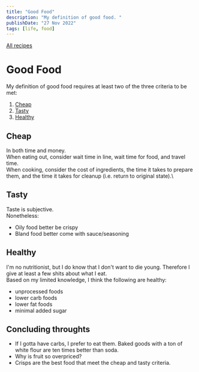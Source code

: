 ```yaml
---
title: "Good Food"
description: "My definition of good food. "
publishDate: "27 Nov 2022"
tags: [life, food]
---
```


[All recipes](/tags/recipe/)

# Good Food

My definition of good food requires at least two of the three criteria to be met:

1. [Cheap](#cheap)
2. [Tasty](#tasty)
3. [Healthy](#healthy)

## Cheap <a name="cheap"></a>

In both time and money. \
When eating out, consider wait time in line, wait time for food, and travel time. \
When cooking, consider the cost of ingredients, the time it takes to prepare them, and the time it takes for cleanup (i.e. return to original state).\

## Tasty <a name="tasty"></a>

Taste is subjective. \
Nonetheless:

- Oily food better be crispy
- Bland food better come with sauce/seasoning

## Healthy <a name="healthy"></a>

I'm no nutritionist, but I do know that I don't want to die young. Therefore I give at least a few shits about what I eat. \
Based on my limited knowledge, I think the following are healthy:

- unprocessed foods
- lower carb foods
- lower fat foods
- minimal added sugar

## Concluding throughts

- If I gotta have carbs, I prefer to eat them. Baked goods with a ton of white flour are ten times better than soda.
- Why is fruit so overpriced?
- Crisps are the best food that meet the cheap and tasty criteria.
